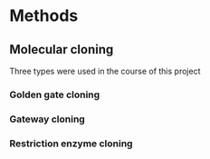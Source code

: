 # Methods {#method}

## Molecular cloning

Three types were used in the course of this project

### Golden gate cloning {#golden}

### Gateway cloning {#gateway}

### Restriction enzyme cloning {#restrict}
